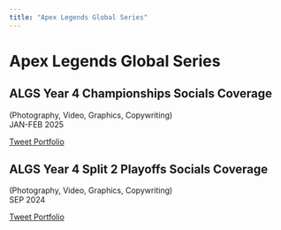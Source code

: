 ```yaml
---
title: "Apex Legends Global Series"
---
```


# Apex Legends Global Series

## ALGS Year 4 Championships Socials Coverage
(Photography, Video, Graphics, Copywriting)<br>
JAN-FEB 2025

<a href="https://x.com/b11nk_portfolio/status/1896757052372029756" target="_blank">Tweet Portfolio</a>


## ALGS Year 4 Split 2 Playoffs Socials Coverage
(Photography, Video, Graphics, Copywriting)<br>
SEP 2024

<a href="https://x.com/b11nk_portfolio/status/1896756371724652984" target="_blank">Tweet Portfolio</a>

